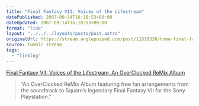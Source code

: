 ```yaml
---
title: "Final Fantasy VII: Voices of the Lifestream"
datePublished: 2007-09-14T16:18:53+00:00
dateUpdated: 2007-09-14T16:18:53+00:00
format: "link"
layout: "../../../layouts/posts/post.astro"
originalUrl: https://stream.anglepoised.com/post/11818338/home-final-fantasy-vii-voices-of-the
source: tumblr stream
tags:
  - "linklog"
---
```


[Final Fantasy VII: Voices of the Lifestream, An OverClocked ReMix Album][1]

> &ldquo;An OverClocked ReMix Album featuring free fan arrangements from the soundtrack to Square&rsquo;s legendary Final Fantasy VII for the Sony Playstation.&rdquo;

[1]: http://ff7.ocremix.org/
